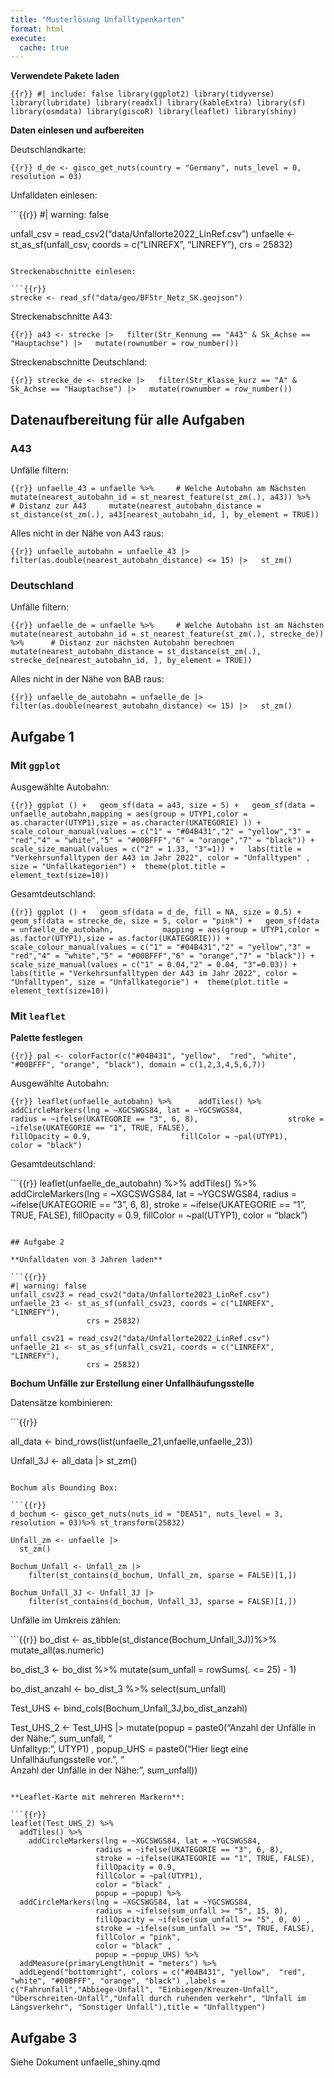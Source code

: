 ```yaml
---
title: "Musterlösung Unfalltypenkarten"
format: html
execute:
  cache: true
---
```

**Verwendete Pakete laden**

```{{r}}
#| include: false
library(ggplot2)
library(tidyverse)
library(lubridate)
library(readxl)
library(kableExtra)
library(sf)
library(osmdata)
library(giscoR)
library(leaflet)
library(shiny)
```

**Daten einlesen und aufbereiten**


Deutschlandkarte:

```{{r}}
d_de <- gisco_get_nuts(country = "Germany", nuts_level = 0, resolution = 03)
```

Unfalldaten einlesen:

```{{r}}
#| warning: false

unfall_csv = read_csv2("data/Unfallorte2022_LinRef.csv") 
unfaelle <- st_as_sf(unfall_csv, coords = c("LINREFX", "LINREFY"), 
                  crs = 25832)
```

Streckenabschnitte einlesen:

```{{r}}
strecke <- read_sf("data/geo/BFStr_Netz_SK.geojson")
```

Streckenabschnitte A43:

```{{r}}
a43 <- strecke |>
  filter(Str_Kennung == "A43" & Sk_Achse == "Hauptachse") |>
  mutate(rownumber = row_number())
```

Streckenabschnitte Deutschland:

```{{r}}
strecke_de <- strecke |>
  filter(Str_Klasse_kurz == "A" & Sk_Achse == "Hauptachse") |>
  mutate(rownumber = row_number())
```

## Datenaufbereitung für alle Aufgaben

### A43

Unfälle filtern:

```{{r}}
unfaelle_43 = unfaelle %>%
	# Welche Autobahn am Nächsten
	mutate(nearest_autobahn_id = st_nearest_feature(st_zm(.), a43)) %>% 
	# Distanz zur A43
	mutate(nearest_autobahn_distance = st_distance(st_zm(.), a43[nearest_autobahn_id, ], by_element = TRUE))
```

Alles nicht in der Nähe von A43 raus:

```{{r}}
unfaelle_autobahn = unfaelle_43 |> 
	filter(as.double(nearest_autobahn_distance) <= 15) |>
  st_zm()
```

### Deutschland

Unfälle filtern:

```{{r}}
unfaelle_de = unfaelle %>%
	# Welche Autobahn ist am Nächsten
	mutate(nearest_autobahn_id = st_nearest_feature(st_zm(.), strecke_de)) %>% 
	# Distanz zur nächsten Autobahn berechnen
	mutate(nearest_autobahn_distance = st_distance(st_zm(.), strecke_de[nearest_autobahn_id, ], by_element = TRUE))
```

Alles nicht in der Nähe von BAB raus:

```{{r}}
unfaelle_de_autobahn = unfaelle_de |> 
	filter(as.double(nearest_autobahn_distance) <= 15) |>
  st_zm()
```

## Aufgabe 1

### Mit `ggplot`

Ausgewählte Autobahn:

```{{r}}
ggplot () +
  geom_sf(data = a43, size = 5) +
  geom_sf(data = unfaelle_autobahn,mapping = aes(group = UTYP1,color = as.character(UTYP1),size = as.character(UKATEGORIE) )) +
  scale_colour_manual(values = c("1" = "#04B431","2" = "yellow","3" = "red","4" = "white","5" = "#00BFFF","6" = "orange","7" = "black")) +
  scale_size_manual(values = c("2" = 1.33, "3"=1)) +
  labs(title = "Verkehrsunfalltypen der A43 im Jahr 2022", color = "Unfalltypen" , size = "Unfallkategorien") +
 theme(plot.title = element_text(size=10))
```

Gesamtdeutschland:

```{{r}}
ggplot () +
  geom_sf(data = d_de, fill = NA, size = 0.5) +
  geom_sf(data = strecke_de, size = 5, color = "pink") +
  geom_sf(data = unfaelle_de_autobahn,
          mapping = aes(group = UTYP1,color = as.factor(UTYP1),size = as.factor(UKATEGORIE))) +
  scale_colour_manual(values = c("1" = "#04B431","2" = "yellow","3" = "red","4" = "white","5" = "#00BFFF","6" = "orange","7" = "black")) +
  scale_size_manual(values = c("1" = 0.04,"2" = 0.04, "3"=0.03)) +
  labs(title = "Verkehrsunfalltypen der A43 im Jahr 2022", color = "Unfalltypen", size = "Unfallkategorie") +
 theme(plot.title = element_text(size=10))
```

### Mit `leaflet`

**Palette festlegen**

```{{r}}
pal <- colorFactor(c("#04B431", "yellow",  "red", "white", "#00BFFF", "orange", "black"), domain = c(1,2,3,4,5,6,7))
```

Ausgewählte Autobahn:

```{{r}}
leaflet(unfaelle_autobahn) %>%   
  addTiles() %>%
    addCircleMarkers(lng = ~XGCSWGS84, lat = ~YGCSWGS84,
                   radius = ~ifelse(UKATEGORIE == "3", 6, 8),
                   stroke = ~ifelse(UKATEGORIE == "1", TRUE, FALSE), 
                   fillOpacity = 0.9,
                   fillColor = ~pal(UTYP1),
                   color = "black")
```

Gesamtdeutschland:

```{{r}}
leaflet(unfaelle_de_autobahn) %>% 
  addTiles() %>%
    addCircleMarkers(lng = ~XGCSWGS84, lat = ~YGCSWGS84,
                   radius = ~ifelse(UKATEGORIE == "3", 6, 8),
                   stroke = ~ifelse(UKATEGORIE == "1", TRUE, FALSE), 
                   fillOpacity = 0.9,
                   fillColor = ~pal(UTYP1),
                   color = "black")

```

## Aufgabe 2

**Unfalldaten von 3 Jahren laden**

```{{r}}
#| warning: false
unfall_csv23 = read_csv2("data/Unfallorte2023_LinRef.csv") 
unfaelle_23 <- st_as_sf(unfall_csv23, coords = c("LINREFX", "LINREFY"), 
                 crs = 25832)

unfall_csv21 = read_csv2("data/Unfallorte2022_LinRef.csv") 
unfaelle_21 <- st_as_sf(unfall_csv21, coords = c("LINREFX", "LINREFY"), 
                 crs = 25832)
```

**Bochum Unfälle zur Erstellung einer Unfallhäufungsstelle**

Datensätze kombinieren:

```{{r}}

all_data <- bind_rows(list(unfaelle_21,unfaelle,unfaelle_23))

Unfall_3J <- all_data |>
  st_zm()
```

Bochum als Bounding Box:

```{{r}}
d_bochum <- gisco_get_nuts(nuts_id = "DEA51", nuts_level = 3, resolution = 03)%>% st_transform(25832)

Unfall_zm <- unfaelle |>
  st_zm()

Bochum_Unfall <- Unfall_zm |>
    filter(st_contains(d_bochum, Unfall_zm, sparse = FALSE)[1,])

Bochum_Unfall_3J <- Unfall_3J |>
    filter(st_contains(d_bochum, Unfall_3J, sparse = FALSE)[1,])
```

Unfälle im Umkreis zählen:

```{{r}}
bo_dist <- as_tibble(st_distance(Bochum_Unfall_3J))%>%
  mutate_all(as.numeric)

bo_dist_3 <- bo_dist %>% 
  mutate(sum_unfall = rowSums(. <= 25) - 1)

bo_dist_anzahl <- bo_dist_3 %>%
  select(sum_unfall)

Test_UHS <- bind_cols(Bochum_Unfall_3J,bo_dist_anzahl) 

Test_UHS_2 <- Test_UHS |>
  mutate(popup = paste0("Anzahl der Unfälle in der Nähe:", sum_unfall,
                               "<br/> Unfalltyp:", UTYP1) ,
         popup_UHS = paste0("Hier liegt eine Unfallhäufungsstelle vor.",
                               "<br/> Anzahl der Unfälle in der Nähe:", sum_unfall))
```

**Leaflet-Karte mit mehreren Markern**:

```{{r}}
leaflet(Test_UHS_2) %>%   
  addTiles() %>%
    addCircleMarkers(lng = ~XGCSWGS84, lat = ~YGCSWGS84,
                   radius = ~ifelse(UKATEGORIE == "3", 6, 8),
                   stroke = ~ifelse(UKATEGORIE == "1", TRUE, FALSE), 
                   fillOpacity = 0.9,
                   fillColor = ~pal(UTYP1),
                   color = "black" ,
                   popup = ~popup) %>%
  addCircleMarkers(lng = ~XGCSWGS84, lat = ~YGCSWGS84,
                   radius = ~ifelse(sum_unfall >= "5", 15, 0),
                   fillOpacity = ~ifelse(sum_unfall >= "5", 0, 0) ,
                   stroke = ~ifelse(sum_unfall >= "5", TRUE, FALSE),
                   fillColor = "pink",
                   color = "black" ,
                   popup = ~popup_UHS) %>%
  addMeasure(primaryLengthUnit = "meters") %>%
  addLegend("bottomright", colors = c("#04B431", "yellow",  "red", "white", "#00BFFF", "orange", "black") ,labels = c("Fahrunfall","Abbiege-Unfall", "Einbiegen/Kreuzen-Unfall", "Überschreiten-Unfall","Unfall durch ruhenden verkehr", "Unfall im Längsverkehr", "Sonstiger Unfall"),title = "Unfalltypen")
```

## Aufgabe 3

Siehe Dokument unfaelle_shiny.qmd  

